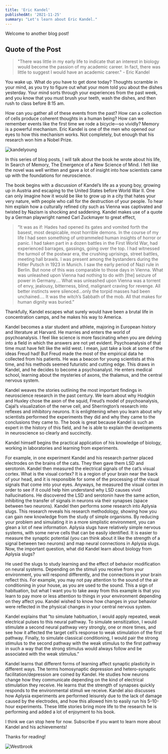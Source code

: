 ```yaml
---
title: 'Eric Kandel'
publishedAt: '2021-11-25'
summary: "Let's learn about Eric Kandel."
---
```


Welcome to another blog post!

## Quote of the Post
> "There was little in my early life to indicate that an interest in biology would become the passion of my academic career. In fact, there was little to suggest I would have an academic career." - Eric Kandel

You wake up. What do you have to get done today? Thoughts scramble in your mind, as you try to figure out what your mom told you about the dishes yesterday. Your mind sorts through your experiences from the past week, and you know that you must brush your teeth, wash the dishes, and then rush to class before 8:15 am. 

How can you gather all of these events from the past? How can a collection of cells produce coherent thoughts in a human being? How can we remember events like the first time we rode a bicycle—so vividly? Memory is a powerful mechanism. Eric Kandel is one of the men who opened our eyes to how this mechanism works. Not completely, but enough that his research won him a Nobel Prize.

![kandelyoung](/images/kandelyoung.jpg)

In this series of blog posts, I will talk about the book he wrote about his life, In Search of Memory, The Emergence of a New Science of Mind. I felt like the novel was well written and gave a lot of insight into how scientists came up with the foundations for neuroscience.

The book begins with a discussion of Kandel’s life as a young boy, growing up in Austria and escaping to the United States before World War II. One can only imagine how it would be like to grow up in a city that hates your very nature, with people who call for the destruction of your people. To hear him explain how a culturally refined city such as Vienna was captivated and twisted by Nazism is shocking and saddening. 
Kandel makes use of a quote by a German playwright named Carl Zuckmayer to great effect,

> “It was as if: Hades had opened its gates and vomited forth the basest, most despicable, most horrible demons. In the course of my life I had seen something of untrammeled human insights of horror or panic. I had taken part in a dozen battles in the First World War, had experienced barrages, gassings, going over the top. I had witnessed the turmoil of the postwar era, the crushing uprisings, street battles, meeting hall brawls. I was present among the bystanders during the Hitler Putsch in 1923 in Munich. I saw the early period of Nazi rule in Berlin. But none of this was comparable to those days in Vienna. What was unleashed upon Vienna had nothing to do with [the] seizure of power in Germany…. What was unleashed upon Vienna was a torrent of envy, jealousy, bitterness, blind, malignant craving for revenge. All better instincts were silenced…only the torpid masses had been unchained…. It was the witch’s Sabbath of the mob. All that makes for human dignity was buried.”

Thankfully, Kandel escapes what surely would have been a brutal life in concentration camps, and he makes his way to America.  

Kandel becomes a star student and athlete, majoring in European history and literature at Harvard. He marries and enters the world of psychoanalysis. I feel like science is more fascinating when you are delving into a field in which the answers are not yet evident. Psychoanalysis of that time must have felt like the wild west. I mean, just take a look at some of the ideas Freud had! But Freud made the most of the empirical data he collected from his patients. He was a beacon for young scientists at this time, and his methods seemed futuristic and cutting edge. This draws in Kandel, and he decides to become a psychoanalyst. He enters medical school, learning about the mysteries of axons, the thalamus, and the central nervous system. 

Kandel weaves the stories outlining the most important findings in neuroscience research in the past century. We learn about why Hodgkin and Huxley chose the axon of the squid, Freud’s model of psychoanalysis, Cajal’s visualization of the nerve cell, and Sherrington’s research into reflexes and inhibitory neurons. It is enlightening when you learn about why scientists performed the experiments they did and why they came to the conclusions they came to. The book is great because Kandel is such an expert in the history of this field, and he is able to explain the developments in neuroscience so clearly and succinctly.

Kandel himself begins the practical application of his knowledge of biology, working in laboratories and learning from experiments.

For example, in one experiment Kandel and his research partner placed electrodes on the brains of the cats. They then gave them LSD and serotonin. Kandel then measured the electrical signals of the cat’s visual cortex. What is the visual cortex? It is a region of your brain near the back of your head, and it is responsible for some of the processing of the visual signals that come into your eyes. Anyways, he measured the visual cortex in order to see if it could help him understand why LSD causes vivid hallucinations. He discovered the LSD and serotonin have the same action, inhibiting the transfer of signals in neurons via their synapses (space between two neurons). 
Kandel then performs some research into Aplysia slugs. This research reveals his research methodology, showing how you can gain new knowledge from the study of simple organisms. By reducing your problem and simulating it in a more simplistic environment, you can glean a lot of new information. Aplysia slugs have relatively simple nervous systems, with some nerve cells that can be easily identified. It is easier to measure the synaptic potential (you can think about it like the strength of a signal between two neurons) and map neural connections in Aplysia slugs. Now, the important question, what did Kandel learn about biology from Aplysia slugs?

He used the slugs to study learning and the effect of behavior modification on neural systems. Depending on the stimuli you receive from your environment, you will respond differently, and the connections in your brain reflect this. For example, you may not pay attention to the sound of the air conditioning in your house, as you are used to the sound. This a sign of habituation, but what I want you to take away from this example is that you learn to pay more or less attention to things in your environment depending on they affect you. Kandel wished to know how changes in your behavior were reflected in the physical changes in your central nervous system.

Kandel explains that “to simulate habituation, I would apply repeated, weak electrical pulses to this neural pathway. To simulate sensitization, I would stimulate a second neural pathway very strongly, one or more times, and see how it affected the target cell’s response to weak stimulation of the first pathway. Finally, to simulate classical conditioning, I would pair the strong stimulus to the second pathway with the weak stimulus to the first pathway in such a way that the strong stimulus would always follow and be associated with the weak stimulus.”

Kandel learns that different forms of learning affect synaptic plasticity in different ways. The terms homosynaptic depression and hetero-synaptic facilitation/depression are coined by Kandel. He studies how neurons change how they communicate depending on the kind of electrical stimulation they receive. He learns that the strength of synapses quickly responds to the environmental stimuli we receive. Kandel also discusses how Aplysia experiments are performed leisurely due to the lack of damage caused by the electrodes, and how this allowed him to easily run his 5–10-hour experiments. These little stories bring more life to the research he is performing and added a lot of enjoyment to his book.

I think we can stop here for now. Subscribe if you want to learn more about Kandel and his achievements!

Thanks for reading!

![Westbrook](/images/dancing.gif)

